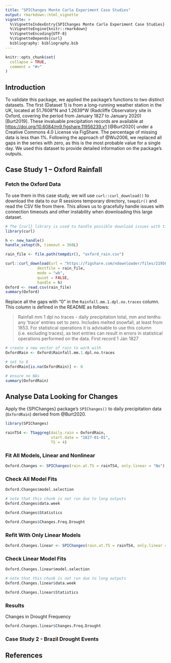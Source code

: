 ```yaml
---
title: "SPIChanges Monte Carlo Experiment Case Studies"
output: rmarkdown::html_vignette
vignette: >
  %\VignetteIndexEntry{SPIChanges Monte Carlo Experiment Case Studies}
  %\VignetteEngine{knitr::rmarkdown}
  %\VignetteEncoding{UTF-8}
  %\VignetteDepends{curl}
  bibliography: bibliography.bib
---
```


```r
knitr::opts_chunk$set(
  collapse = TRUE,
  comment = "#>"
)
```

## Introduction

To validate this package, we applied the package's functions to two distinct datasets.
The first (Dataset 1) is from a long-running weather station in the UK, located at 51.7608°N and 1.2639°W (Radcliffe Observatory site in Oxford, covering the period from January 1827 to January 2020) [Burt2019].
These invaluable precipitation records are available at  <https://doi.org/10.6084/m9.figshare.11956239.v1> [@Burt2020] under a Creative Commons 4.0 License via FigShare.
The percentage of missing data is less than 1%.
Following the approach of @Wu2006, we replaced all gaps in the series with zero, as this is the most probable value for a single day.
We used this dataset to provide detailed information on the package’s outputs.

## Case Study 1 -- Oxford Rainfall

### Fetch the Oxford Data

To use them in this case study, we will use `curl::curl_download()` to download the data to our R sessions temporary directory, `tempdir()` and read the CSV file from there.
This allows us to gracefully handle issues with connection timeouts and other instability when downloading this large dataset.

```r
# The {curl} library is used to handle possible download issues with timeouts
library(curl)

h <- new_handle()
handle_setopt(h, timeout = 360L)

rain_file <- file.path(tempdir(), "oxford_rain.csv")

curl::curl_download(url = "https://figshare.com/ndownloader/files/21950895",
              destfile = rain_file,
              mode = "wb",
              quiet = FALSE,
              handle = h)
Oxford <- read.csv(rain_file)
summary(Oxford)
```

Replace all the gaps with "0" in the `Rainfall.mm.1.dpl.no.traces` column.
This column is defined in the README as follows:

  >Rainfall mm 1 dpl no traces - daily precipitation total, mm and tenths: any 'trace' entries set to zero. Includes melted snowfall, at least from 1853. For statistical operations it is advisable to use this column (i.e. excluding traces), as text entries can result in errors in statistical operations performed on the data. First record 1 Jan 1827

```r
# create a new vector of rain to work with
OxfordRain <- Oxford$Rainfall.mm.1.dpl.no.traces

# set to 0
OxfordRain[is.na(OxfordRain)] <- 0

# ensure no NAs
summary(OxfordRain)
```

## Analyse Data Looking for Changes

Apply the {SPIChanges} package's `SPIChanges()` to daily precipitation data (`OxfordRain`) derived from @Burt2020.


```r
library(SPIChanges)

rainTS4 <- TSaggreg(daily.rain = OxfordRain,
                    start.date = "1827-01-01",
                    TS = 4)
```

### Fit All Models, Linear and Nonlinear

```r
Oxford.Changes <- SPIChanges(rain.at.TS = rainTS4, only.linear = "No")
```

### Check All Model Fits

```r
Oxford.Changes$model.selection
```

<!--- @gabrielblaine, can you please add details here about how to interpret these outputs?
What are you looking for as a user of the package to evaluate these values from the models in this section, here?
--->

```r
# note that this chunk is not run due to long outputs
Oxford.Changes$data.week

Oxford.Changes$Statistics

Oxford.Changes$Changes.Freq.Drought
```

<!--- @gabrielblaine, can you please add details here about how to interpret these outputs?
What are you looking for as a user of the package to evaluate these values from the models in this section, here?

Can we somehow shorten the outputs to highlight what's important for users to understand how to use the package?
--->

### Refit With Only Linear Models

```r
Oxford.Changes.linear <- SPIChanges(rain.at.TS = rainTS4, only.linear = "Yes")
```

### Check Linear Model Fits

```r
Oxford.Changes.linear$model.selection
```

```r
# note that this chunk is not run due to long outputs
Oxford.Changes.linear$data.week

Oxford.Changes.linear$Statistics
```

<!--- @gabrielblaine, can you please add details here about how to interpret these outputs?
What are you looking for as a user of the package to evaluate these values from the models in this section, here?

Can we somehow shorten the outputs to highlight what's important for users to understand how to use the package?
--->

### Results

Changes in Drought Frequency

```r
Oxford.Changes.linear$Changes.Freq.Drought
```

<!--- @gabrielblaine, can you please add details here about how to interpret these outputs? --->

<!--- @gabrielblaine, can you please add the code for the figures, 5, 6, 7 and Table 6 from the paper here?
--->

### Case Study 2 - Brazil Drought Events

<!--- @gabrielblaine, can you please add the code for the Brazil case study model fits and figure 8 here?

We'll need to fetch the data, assuming it's freely available? 
--->

## References
